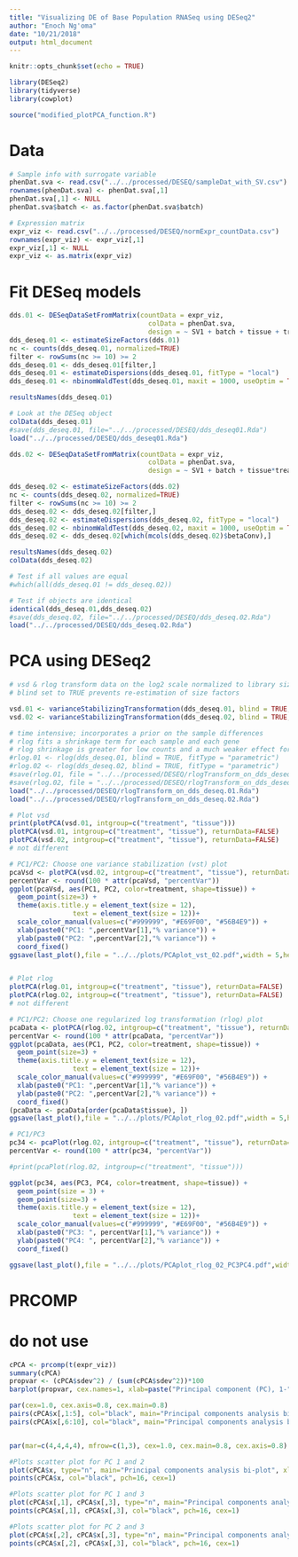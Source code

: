 ```yaml
---
title: "Visualizing DE of Base Population RNASeq using DESeq2"
author: "Enoch Ng'oma"
date: "10/21/2018"
output: html_document
---
```


```r
knitr::opts_chunk$set(echo = TRUE)

library(DESeq2)
library(tidyverse)
library(cowplot)

source("modified_plotPCA_function.R")
```

# Data

```r
# Sample info with surrogate variable
phenDat.sva <- read.csv("../../processed/DESEQ/sampleDat_with_SV.csv")
rownames(phenDat.sva) <- phenDat.sva[,1]
phenDat.sva[,1] <- NULL
phenDat.sva$batch <- as.factor(phenDat.sva$batch)

# Expression matrix
expr_viz <- read.csv("../../processed/DESEQ/normExpr_countData.csv")
rownames(expr_viz) <- expr_viz[,1]
expr_viz[,1] <- NULL
expr_viz <- as.matrix(expr_viz)

```

# Fit DESeq models

```r
dds.01 <- DESeqDataSetFromMatrix(countData = expr_viz, 
                                   colData = phenDat.sva, 
                                   design = ~ SV1 + batch + tissue + treatment)
dds_deseq.01 <- estimateSizeFactors(dds.01)
nc <- counts(dds_deseq.01, normalized=TRUE)
filter <- rowSums(nc >= 10) >= 2
dds_deseq.01 <- dds_deseq.01[filter,]
dds_deseq.01 <- estimateDispersions(dds_deseq.01, fitType = "local")
dds_deseq.01 <- nbinomWaldTest(dds_deseq.01, maxit = 1000, useOptim = TRUE)

resultsNames(dds_deseq.01)

# Look at the DESeq object
colData(dds_deseq.01)
#save(dds_deseq.01, file="../../processed/DESEQ/dds_deseq01.Rda")
load("../../processed/DESEQ/dds_deseq01.Rda")

dds.02 <- DESeqDataSetFromMatrix(countData = expr_viz, 
                                   colData = phenDat.sva, 
                                   design = ~ SV1 + batch + tissue*treatment)

dds_deseq.02 <- estimateSizeFactors(dds.02)
nc <- counts(dds_deseq.02, normalized=TRUE)
filter <- rowSums(nc >= 10) >= 2
dds_deseq.02 <- dds_deseq.02[filter,]
dds_deseq.02 <- estimateDispersions(dds_deseq.02, fitType = "local")
dds_deseq.02 <- nbinomWaldTest(dds_deseq.02, maxit = 1000, useOptim = TRUE)
dds_deseq.02 <- dds_deseq.02[which(mcols(dds_deseq.02)$betaConv),]

resultsNames(dds_deseq.02)
colData(dds_deseq.02)

# Test if all values are equal
#which(all(dds_deseq.01 != dds_deseq.02))

# Test if objects are identical
identical(dds_deseq.01,dds_deseq.02)
#save(dds_deseq.02, file="../../processed/DESEQ/dds_deseq.02.Rda")
load("../../processed/DESEQ/dds_deseq.02.Rda")
```

# PCA using DESeq2

```r
# vsd & rlog transform data on the log2 scale normalized to library size
# blind set to TRUE prevents re-estimation of size factors

vsd.01 <- varianceStabilizingTransformation(dds_deseq.01, blind = TRUE, fitType = "parametric")
vsd.02 <- varianceStabilizingTransformation(dds_deseq.02, blind = TRUE, fitType = "parametric")

# time intensive; incorporates a prior on the sample differences
# rlog fits a shrinkage term for each sample and each gene
# rlog shrinkage is greater for low counts and a much weaker effect for high counts (see ?rlog)
#rlog.01 <- rlog(dds_deseq.01, blind = TRUE, fitType = "parametric")
#rlog.02 <- rlog(dds_deseq.02, blind = TRUE, fitType = "parametric")
#save(rlog.01, file = "../../processed/DESEQ/rlogTransform_on_dds_deseq.01.Rda")
#save(rlog.02, file = "../../processed/DESEQ/rlogTransform_on_dds_deseq.02.Rda")
load("../../processed/DESEQ/rlogTransform_on_dds_deseq.01.Rda")
load("../../processed/DESEQ/rlogTransform_on_dds_deseq.02.Rda")

# Plot vsd
print(plotPCA(vsd.01, intgroup=c("treatment", "tissue")))
plotPCA(vsd.01, intgroup=c("treatment", "tissue"), returnData=FALSE)
plotPCA(vsd.02, intgroup=c("treatment", "tissue"), returnData=FALSE)
# not different

# PC1/PC2: Choose one variance stabilization (vst) plot 
pcaVsd <- plotPCA(vsd.02, intgroup=c("treatment", "tissue"), returnData=TRUE)
percentVar <- round(100 * attr(pcaVsd, "percentVar"))
ggplot(pcaVsd, aes(PC1, PC2, color=treatment, shape=tissue)) +
  geom_point(size=3) +
  theme(axis.title.y = element_text(size = 12),
                text = element_text(size = 12))+
  scale_color_manual(values=c("#999999", "#E69F00", "#56B4E9")) +
  xlab(paste0("PC1: ",percentVar[1],"% variance")) +
  ylab(paste0("PC2: ",percentVar[2],"% variance")) + 
  coord_fixed()
ggsave(last_plot(),file = "../../plots/PCAplot_vst_02.pdf",width = 5,height=5)


# Plot rlog
plotPCA(rlog.01, intgroup=c("treatment", "tissue"), returnData=FALSE)
plotPCA(rlog.02, intgroup=c("treatment", "tissue"), returnData=FALSE)
# not different

# PC1/PC2: Choose one regularized log transformation (rlog) plot
pcaData <- plotPCA(rlog.02, intgroup=c("treatment", "tissue"), returnData=TRUE)
percentVar <- round(100 * attr(pcaData, "percentVar"))
ggplot(pcaData, aes(PC1, PC2, color=treatment, shape=tissue)) +
  geom_point(size=3) +
  theme(axis.title.y = element_text(size = 12),
                text = element_text(size = 12))+
  scale_color_manual(values=c("#999999", "#E69F00", "#56B4E9")) +
  xlab(paste0("PC1: ",percentVar[1],"% variance")) +
  ylab(paste0("PC2: ",percentVar[2],"% variance")) + 
  coord_fixed()
(pcaData <- pcaData[order(pcaData$tissue), ])
ggsave(last_plot(),file = "../../plots/PCAplot_rlog_02.pdf",width = 5,height=5)

# PC1/PC3
pc34 <- pcaPlot(rlog.02, intgroup=c("treatment", "tissue"), returnData=TRUE)
percentVar <- round(100 * attr(pc34, "percentVar"))

#print(pcaPlot(rlog.02, intgroup=c("treatment", "tissue")))

ggplot(pc34, aes(PC3, PC4, color=treatment, shape=tissue)) + 
  geom_point(size = 3) + 
  geom_point(size=3) +
  theme(axis.title.y = element_text(size = 12),
                text = element_text(size = 12))+
  scale_color_manual(values=c("#999999", "#E69F00", "#56B4E9")) +
  xlab(paste0("PC3: ", percentVar[1],"% variance")) + 
  ylab(paste0("PC4: ", percentVar[2],"% variance")) + 
  coord_fixed()

ggsave(last_plot(),file = "../../plots/PCAplot_rlog_02_PC3PC4.pdf",width = 5,height=5)

```

# PRCOMP
# do not use
```r
cPCA <- prcomp(t(expr_viz))
summary(cPCA)
propvar <- (cPCA$sdev^2) / (sum(cPCA$sdev^2))*100
barplot(propvar, cex.names=1, xlab=paste("Principal component (PC), 1-", length(cPCA$sdev)), ylab="Proportion of variation (%)", main="Scree plot", ylim=c(0,100))

par(cex=1.0, cex.axis=0.8, cex.main=0.8)
pairs(cPCA$x[,1:5], col="black", main="Principal components analysis bi-plot\nPCs 1-5", pch=16)
pairs(cPCA$x[,6:10], col="black", main="Principal components analysis bi-plot\nPCs 6-10", pch=16)


par(mar=c(4,4,4,4), mfrow=c(1,3), cex=1.0, cex.main=0.8, cex.axis=0.8)

#Plots scatter plot for PC 1 and 2
plot(cPCA$x, type="n", main="Principal components analysis bi-plot", xlab=paste("PC1, ", round(propvar[1], 2), "%"), ylab=paste("PC2, ", round(propvar[2], 2), "%"))
points(cPCA$x, col="black", pch=16, cex=1)

#Plots scatter plot for PC 1 and 3
plot(cPCA$x[,1], cPCA$x[,3], type="n", main="Principal components analysis bi-plot", xlab=paste("PC1, ", round(propvar[1], 2), "%"), ylab=paste("PC3, ", round(propvar[3], 2), "%"))
points(cPCA$x[,1], cPCA$x[,3], col="black", pch=16, cex=1)

#Plots scatter plot for PC 2 and 3
plot(cPCA$x[,2], cPCA$x[,3], type="n", main="Principal components analysis bi-plot", xlab=paste("PC2, ", round(propvar[2], 2), "%"), ylab=paste("PC3, ", round(propvar[3], 2), "%"))
points(cPCA$x[,2], cPCA$x[,3], col="black", pch=16, cex=1)
```


